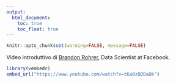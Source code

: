 ```yaml
---
output:
  html_document: 
    toc: true
    toc_float: true
---
```


```r
knitr::opts_chunk$set(warning=FALSE, message=FALSE)
```

<link rel="stylesheet" href="styles.css" type="text/css">

Video introduttivo di [Brandon Rohrer](https://www.linkedin.com/in/brohrer/), Data Scientist at Facebook.


```r
library(vembedr)
embed_url("https://www.youtube.com/watch?v=tKa0zDDDaQk")
```

